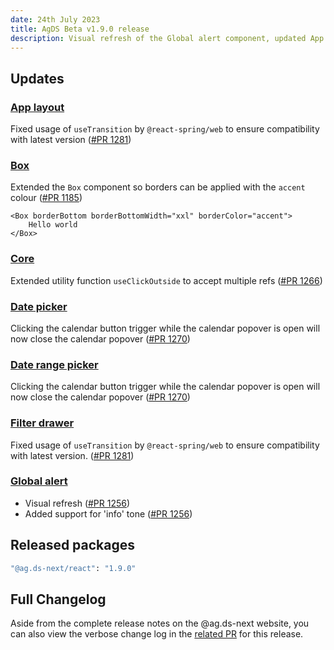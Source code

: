 ```yaml
---
date: 24th July 2023
title: AgDS Beta v1.9.0 release
description: Visual refresh of the Global alert component, updated App layout for easier integration, plus various bug fixes and improvements.
---
```


## Updates

### [App layout](/components/app-layout)

Fixed usage of `useTransition` by `@react-spring/web` to ensure compatibility with latest version ([#PR 1281](https://github.com/agriculture-gov-au/agds-next/pull/1281))

### [Box](/components/box)

Extended the `Box` component so borders can be applied with the `accent` colour ([#PR 1185](https://github.com/agriculture-gov-au/agds-next/pull/1185))

```tsx
<Box borderBottom borderBottomWidth="xxl" borderColor="accent">
	Hello world
</Box>
```

### [Core](/components/core)

Extended utility function `useClickOutside` to accept multiple refs ([#PR 1266](https://github.com/agriculture-gov-au/agds-next/pull/1266))

### [Date picker](/components/date-picker)

Clicking the calendar button trigger while the calendar popover is open will now close the calendar popover ([#PR 1270](https://github.com/agriculture-gov-au/agds-next/pull/1270))

### [Date range picker](/components/date-range-picker)

Clicking the calendar button trigger while the calendar popover is open will now close the calendar popover ([#PR 1270](https://github.com/agriculture-gov-au/agds-next/pull/1270))

### [Filter drawer](/components/filter-drawer)

Fixed usage of `useTransition` by `@react-spring/web` to ensure compatibility with latest version. ([#PR 1281](https://github.com/agriculture-gov-au/agds-next/pull/1281))

### [Global alert](/components/global-alert)

- Visual refresh ([#PR 1256](https://github.com/agriculture-gov-au/agds-next/pull/1256))
- Added support for 'info' tone ([#PR 1256](https://github.com/agriculture-gov-au/agds-next/pull/1256))

## Released packages

```sh
"@ag.ds-next/react": "1.9.0"
```

## Full Changelog

Aside from the complete release notes on the @ag.ds-next website, you can also view the verbose change log in the [related PR](https://github.com/agriculture-gov-au/agds-next/pull/1269) for this release.

